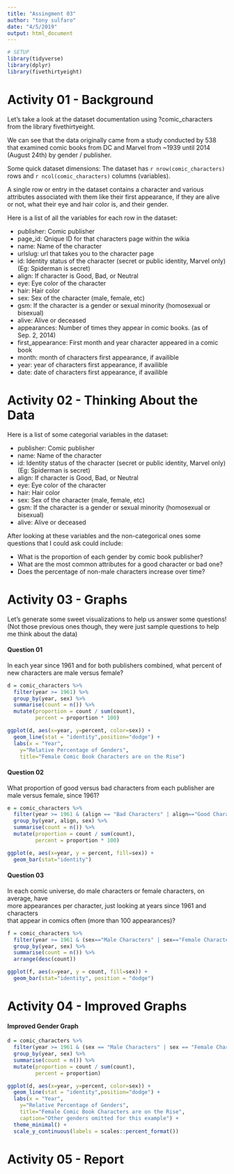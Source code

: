 ```yaml
---
title: "Assingment 03"
author: "tony sulfaro"
date: "4/5/2019"
output: html_document
---
```


```r
# SETUP
library(tidyverse)
library(dplyr)
library(fivethirtyeight)
```

# Activity 01 - Background

Let's take a look at the dataset documentation using ?comic_characters from the library fivethirtyeight.

We can see that the data originally came from a study conducted by 538 that examined comic books from DC and Marvel from ~1939 until 2014 (August 24th) by gender / publisher.

Some quick dataset dimensions: The dataset has `r nrow(comic_characters)` rows and `r ncol(comic_characters)` columns (variables).

A single row or entry in the dataset contains a character and various attributes associated with them like their first appearance, if they are alive or not, what their eye and hair color is, and their gender.

Here is a list of all the variables for each row in the dataset:

* publisher: Comic publisher
* page_id: Qnique ID for that characters page within the wikia
* name: Name of the character
* urlslug: url that takes you to the character page
* id: Identity status of the character (secret or public identity, Marvel only) (Eg: Spiderman is secret)
* align: If character is Good, Bad, or Neutral
* eye: Eye color of the character
* hair: Hair color
* sex: Sex of the character (male, female, etc)
* gsm: If the character is a gender or sexual minority (homosexual or bisexual)
* alive: Alive or deceased
* appearances: Number of times they appear in comic books. (as of Sep. 2, 2014)
* first_appearance: First month and year character appeared in a comic book
* month: month of characters first appearance, if availible
* year: year of characters first appearance, if availible
* date: date of characters first appearance, if availible

# Activity 02 - Thinking About the Data

Here is a list of some categorial variables in the dataset:

* publisher: Comic publisher
* name: Name of the character
* id: Identity status of the character (secret or public identity, Marvel only) (Eg: Spiderman is secret)
* align: If character is Good, Bad, or Neutral
* eye: Eye color of the character
* hair: Hair color
* sex: Sex of the character (male, female, etc)
* gsm: If the character is a gender or sexual minority (homosexual or bisexual)
* alive: Alive or deceased

After looking at these variables and the non-categorical ones some questions that I could ask could include:

* What is the proportion of each gender by comic book publisher?
* What are the most common attributes for a good character or bad one?
* Does the percentage of non-male characters increase over time?

# Activity 03 - Graphs

Let's generate some sweet visualizations to help us answer some questions! (Not those previous ones though, they were just sample questions to help me think about the data)

#### Question 01

In	each	year	since	1961	and	for	both	publishers	combined,	what	percent	of	new	
characters	are	male	versus	female?

```r
d = comic_characters %>%
  filter(year >= 1961) %>%
  group_by(year, sex) %>%
  summarise(count = n()) %>%
  mutate(proportion = count / sum(count),
         percent = proportion * 100)

ggplot(d, aes(x=year, y=percent, color=sex)) + 
  geom_line(stat = "identity",position="dodge") +
  labs(x = "Year", 
    y="Relative Percentage of Genders", 
    title="Female Comic Book Characters are on the Rise")
```


#### Question 02

What	proportion	of	good	versus	bad	characters	from	each	publisher	are	male versus	
female,	since	1961?

```r
e = comic_characters %>%
  filter(year >= 1961 & (align == "Bad Characters" | align=="Good Characters") & (sex=="Male Characters" | sex=="Female Characters")) %>%
  group_by(year, align, sex) %>%
  summarise(count = n()) %>%
  mutate(proportion = count / sum(count),
         percent = proportion * 100)

ggplot(e, aes(x=year, y = percent, fill=sex)) + 
  geom_bar(stat="identity")
```

#### Question 03

In	each	comic	universe,	do	male	characters	or	female	characters,	on	average,	have	
more	appearances	per	character,	just	looking	at	years	since	1961	and	characters	
that	appear	in	comics	often (more	than	100	appearances)?

```r
f = comic_characters %>% 
  filter(year >= 1961 & (sex=="Male Characters" | sex=="Female Characters") & appearances > 100) %>%
  group_by(year, sex) %>% 
  summarise(count = n()) %>%
  arrange(desc(count))

ggplot(f, aes(x=year, y = count, fill=sex)) + 
  geom_bar(stat="identity", position = "dodge")
```

# Activity 04 - Improved Graphs

#### Improved Gender Graph

```r
d = comic_characters %>%
  filter(year >= 1961 & (sex == "Male Characters" | sex == "Female Characters")) %>%
  group_by(year, sex) %>%
  summarise(count = n()) %>%
  mutate(proportion = count / sum(count),
         percent = proportion)

ggplot(d, aes(x=year, y=percent, color=sex)) + 
  geom_line(stat = "identity",position="dodge") +
  labs(x = "Year", 
    y="Relative Percentage of Genders", 
    title="Female Comic Book Characters are on the Rise",
    caption="Other genders omitted for this example") +
  theme_minimal() +
  scale_y_continuous(labels = scales::percent_format())
```

# Activity 05 -  Report

